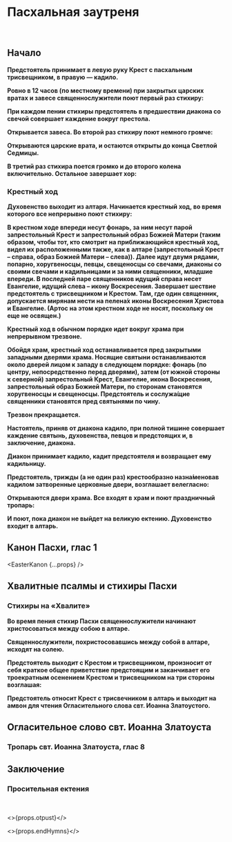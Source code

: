 
<span id="nachalo" />

# Пасхальная заутреня

<br />

## Начало

**Предстоятель принимает в левую руку Крест с пасхальным трисвещником, в правую — кадило.**

**Ровно в 12 часов (по местному времени) при закрытых царских вратах и завесе cвященнослужители поют первый раз стихиру:**

<MdxLoader src="Matins/StihiraBeforeEastZautr" lang={props.lang} />

**При каждом пении стихиры предстоятель в предшествии диакона со свечой совершает каждение вокруг престола.**

**Открывается завеса. Во второй раз стихиру поют немного громче:**

<MdxLoader src="Matins/StihiraBeforeEastZautr" lang={props.lang} />

**Открываются царские врата, и остаются открыты до конца Светлой Седмицы.**

**В третий раз стихира поется громко и до второго колена включительно. Остальное завершает хор:**

<MdxLoader src="Matins/StihiraBeforeEastZautr" lang={props.lang} />

### Крестный ход

**Духовенство выходит из алтаря. Начинается крестный ход, во время которого все непрерывно поют стихиру:**

<MdxLoader src="Matins/StihiraBeforeEastZautr" lang={props.lang} />

**В крестном ходе впереди несут фонарь, за ним несут парой запрестольный Крест и запрестольный образ Божией Матери (таким образом, чтобы тот, кто смотрит на приближающийся крестный ход, видел их расположенными также, как в алтаре (запрестольный Крест – справа, образ Божией Матери – слева)). Далее идут двумя рядами, попарно, хоругвеносцы, певцы, свещеносцы со свечами, диаконы со своими свечами и кадильницами и за ними священники, младшие впереди. В последней паре священников идущий справа несет Евангелие, идущий слева – икону Воскресения. Завершает шествие предстоятель с трисвещником и Крестом. Там, где один священник, допускается мирянам нести на пелена́х иконы Воскресения Христова и Евангелие. (Артос на этом крестном ходе не носят, поскольку он еще не освящен.)**

**Крестный ход в обычном порядке идет вокруг храма при непрерывном трезвоне.**

**Обойдя храм, крестный ход останавливается пред закрытыми западными дверями храма. Носящие святыни останавливаются около дверей лицом к западу в следующем порядке: фонарь (по центру, непосредственно перед дверями), затем (от южной стороны к северной) запрестольный Крест, Евангелие, икона Воскресения, запрестольный образ Божией Матери, по сторонам становятся хоругвеносцы и свещеносцы. Предстоятель и сослужа́щие священники становятся пред святынями по чину.**

**Трезвон прекращается.**

**Настоятель, приняв от диакона кадило, при полной тишине совершает каждение святынь, духовенства, певцов и предстоящих и, в заключение, диакона.**

**Диакон принимает кадило, кадит предстоятеля и возвращает ему кадильницу.**

**Предстоятель, трижды (а не один раз) крестообразно назна́меновав кадилом затворенные церковные двери, возглашает велегласно:**

<MdxLoader src="Matins/Vozglas" lang={props.lang} />

<MdxLoader src="Shared/DaVosstanetBog" lang={props.lang} />

**Открываются двери храма. Все входят в храм и поют праздничный тропарь:**

<MdxLoader src="Shared/EasterTroparion" lang={props.lang} />

**И поют, пока диакон не выйдет на великую ектению. Духовенство входит в алтарь.**

<MdxLoader src="Matins/VelikayaEktenia" lang={props.lang} />

## Канон Пасхи, глас 1

<EasterKanon {...props} />

## Хвалитные псалмы и стихиры Пасхи

<MdxLoader src="Matins/MalayaEkteniaBeforeHvalit" lang={props.lang} />

<Exapostilari date={props.date} />

<MdxLoader src="Matins/HvalitniePsalmi" lang={props.lang} />

### Стихиры на «Хвалите»

<StihiriNaHvalite date={props.date} day={props.day} />

**Во время пения стихир Пасхи священнослужители начинают христосоваться между собою в алтаре.**

**Священнослужители, похристосовавшись между собой в алтаре, исходят на солею.**

**Предстоятель выходит с Крестом и трисвещником, произносит от себя краткое общее приветствие предстоящим и заканчивает его троекратным осенением Крестом и трисвещником на три стороны возглашая:**

<MdxLoader src="Shared/ChristIsRisen" lang={props.lang} />

<MdxLoader src="Shared/EasterTroparion3x" lang={props.lang} />

**Предстоятель относит Крест с трисвечником в алтарь и выходит на амвон для чтения Огласительного слова свт. Иоанна Златоустого.**

## Огласительное слово свт. Иоанна Златоуста

<MdxLoader src="Shared/OglasitSlovo" lang={props.lang} />

### Тропарь свт. Иоанна Златоуста, глас 8

<MdxLoader src="Shared/TropIoannZlatoust" lang={props.lang} />

<MdxLoader src="Shared/SugubajaKratkaja" lang={props.lang} />

## Заключение

### Просительная ектения

<MdxLoader src="Vespers/PrositelnayaEktenia" lang={props.lang} />
<MdxLoader src="Matins/AfterPrositelnaya" lang={props.lang} />
<br />
<MdxLoader src="Shared/MirVsem" lang={props.lang} />
<MdxLoader src="Matins/PrayerGlavopriklonnaja" lang={props.lang} />

<>{props.otpust}</>

<>{props.endHymns}</>
